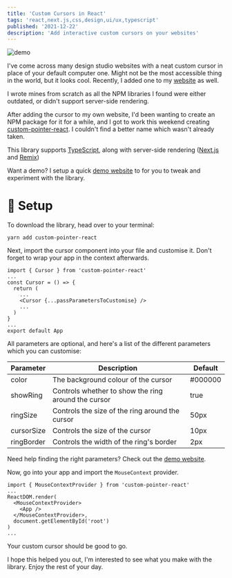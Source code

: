 ```yaml
---
title: 'Custom Cursors in React'
tags: 'react,next.js,css,design,ui/ux,typescript'
published: '2021-12-22'
description: 'Add interactive custom cursors on your websites'
---
```


<img
  alt='demo'
  src='https://user-images.githubusercontent.com/69592270/145694947-ee595f08-42bd-42e7-b3e1-b2183c835953.gif'
/>

I've come across many design studio websites with a neat custom cursor in place of your default computer one. Might not be the most accessible thing in the world, but it looks cool. Recently, I added one to my [website](https://harshsingh.xyz) as well.

I wrote mines from scratch as all the NPM libraries I found were either outdated, or didn't support server-side rendering.

After adding the cursor to my own website, I'd been wanting to create an NPM package for it for a while, and I got to work this weekend creating [custom-pointer-react](https://github.com/harshhhdev/custom-pointer-react). I couldn't find a better name which wasn't already taken.

This library supports [TypeScript](https://typescriptlang.org), along with server-side rendering ([Next.js](https://nextjs.org) and [Remix](https://remix.run))

Want a demo? I setup a quick [demo website](https://harshsingh.xyz/custom-pointer-react/) to for you to tweak and experiment with the library.

# 🚀 Setup

To download the library, head over to your terminal:

```bash:terminal
yarn add custom-pointer-react
```

Next, import the cursor component into your file and customise it. Don't forget to wrap your app in the context afterwards.

```tsx:tsx
import { Cursor } from 'custom-pointer-react'
...
const Cursor = () => {
  return (
    ...
    <Cursor {...passParametersToCustomise} />
    ...
  )
}
...
export default App
```

All parameters are optional, and here's a list of the different parameters which you can customise:

| Parameter  | Description                                         | Default |
| ---------- | --------------------------------------------------- | ------- |
| color      | The background colour of the cursor                 | #000000 |
| showRing   | Controls whether to show the ring around the cursor | true    |
| ringSize   | Controls the size of the ring around the cursor     | 50px    |
| cursorSize | Controls the size of the cursor                     | 10px    |
| ringBorder | Controls the width of the ring's border             | 2px     |

Need help finding the right parameters? Check out the [demo website](https://harshhhdev.github.io/custom-pointer-react/).

Now, go into your app and import the `MouseContext` provider.

```tsx:pages/_app.tsx
import { MouseContextProvider } from 'custom-pointer-react'
...
ReactDOM.render(
  <MouseContextProvider>
    <App />
  </MouseContextProvider>,
  document.getElementById('root')
)
...
```

Your custom cursor should be good to go.

I hope this helped you out, I'm interested to see what you make with the library. Enjoy the rest of your day.
